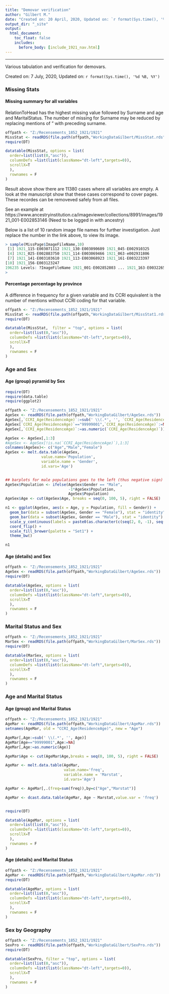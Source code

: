 ---
title: "Demovar verification"
author: "Gilbert M."
date: "Created on: 20 April, 2020, Updated on: `r format(Sys.time(), '%d %B, %Y')`"
output_dir: "_site"
output:
  html_document:
    toc_float: false
    includes:
      before_body: [include_1921_nav.html]
---


*** 

Various tabulation and verification for demovars.

Created on: 7 July, 2020, Updated on: `r format(Sys.time(), '%d %B, %Y')`

### Missing Stats
#### Missing summary for all variables

RelationToHead has the highest missing value followed by Surname and age and MaritalStatus. The number of missing for Surname may be reduced by replacing mentions of " with preceding surname.

```{r, include = FALSE}
offpath <- "Z:/Recensements_1852_1921/1921"
MissStat <- readRDS(file.path(offpath,"WorkingDataGilbert/MissStat.rds"))
require(DT)
```


```{r, echo= FALSE}
datatable(MissStat, options = list(
  order=list(list(0,"asc")),
  columnDefs =list(list(className="dt-left",targets=0)),
  scrollX=T
  ),
  rownames = F
)
```

Result above show there are 11380 cases where all variables are empty. A look at the manuscript show that these cases correspond to cover pages. These recordes can be removeved safely from all files.

See an example at https://www.ancestryinstitution.ca/imageviewer/collections/8991/images/1921_001-E002853146 (Need to be logged in with ancestry)

Below is a list of 10 random image file names for further investigation. Just replace the number in the link above, to view its image.

```{r,eval=FALSE}
> sample(MissPage$ImageFileName,10)
 [1] 1921_115-E003071112 1921_130-E003090609 1921_045-E002910325
 [4] 1921_025-E002883750 1921_114-E003069466 1921_063-e002931806
 [7] 1921_141-E003103610 1921_113-E003068923 1921_161-E003223397
[10] 1921_156-E003123247
196235 Levels: ?ImageFileName 1921_001-E002852803 ... 1921_163-E003226528
> 

```


#### Percentage percentage by province

A difference in frequency for a given variable and its CCRI equivalent is the number of mentions without CCRI coding for that variable.

```{r, include = FALSE}
offpath <- "Z:/Recensements_1852_1921/1921"
MissStat <- readRDS(file.path(offpath,"WorkingDataGilbert/MissStat1.rds"))
require(DT)
```


```{r, echo= FALSE}
datatable(MissStat,  filter = "top", options = list(
  order=list(list(0,"asc")),
  columnDefs =list(list(className="dt-left",targets=0)),
  scrollX=T
  ),
  rownames = F
)
```



### Age and Sex
#### Age (group) pyramid by Sex


```{r, include = FALSE}
require(DT)
require(data.table)
require(ggplot2)

offpath <- "Z:/Recensements_1852_1921/1921"
AgeSex <- readRDS(file.path(offpath,"WorkingDataGilbert/AgeSex.rds"))
AgeSex[,`CCRI_Age(ResidenceAge)`:=sub(' \\(.*', '', `CCRI_Age(ResidenceAge)`)]
AgeSex[`CCRI_Age(ResidenceAge)`=="99999001",`CCRI_Age(ResidenceAge)`:=NA]
AgeSex[,`CCRI_Age(ResidenceAge)`:=as.numeric(`CCRI_Age(ResidenceAge)`)]

AgeSex <- AgeSex[,1:3]
#AgeSex <- AgeSex[!is.na(`CCRI_Age(ResidenceAge)`),1:3]
colnames(AgeSex)<- c("Age","Male","Female")
AgeSex <- melt.data.table(AgeSex, 
                value.name='Population', 
                variable.name = 'Gender', 
                id.vars='Age')


## barplots for male populations goes to the left (thus negative sign)
AgeSex$Population <- ifelse(AgeSex$Gender == "Male",
                            -1*AgeSex$Population,
                            AgeSex$Population)
AgeSex$Age <- cut(AgeSex$Age, breaks = seq(0, 100, 5), right = FALSE) 

```


```{r, echo= FALSE}
n1 <- ggplot(AgeSex, aes(x = Age, y = Population, fill = Gender)) + 
  geom_bar(data = subset(AgeSex, Gender == "Female"), stat = "identity") +
  geom_bar(data = subset(AgeSex, Gender == "Male"), stat = "identity") + 
  scale_y_continuous(labels = paste0(as.character(c(seq(2, 0, -1), seq(1, 2, 1))), "m")) + 
  coord_flip() + 
  scale_fill_brewer(palette = "Set1") + 
  theme_bw()

n1
```


#### Age (details) and Sex

```{r, include = FALSE}
offpath <- "Z:/Recensements_1852_1921/1921"
AgeSex <- readRDS(file.path(offpath,"WorkingDataGilbert/AgeSex.rds"))
require(DT)
```


```{r, echo= FALSE}
datatable(AgeSex, options = list(
  order=list(list(0,"asc")),
  columnDefs =list(list(className="dt-left",targets=0)),
  scrollX=T
  ),
  rownames = F
)
```


### Marital Status and Sex


```{r, include = FALSE}
offpath <- "Z:/Recensements_1852_1921/1921"
MarSex <- readRDS(file.path(offpath,"WorkingDataGilbert/MarSex.rds"))
require(DT)
```


```{r, echo= FALSE}
datatable(MarSex, options = list(
  order=list(list(0,"asc")),
  columnDefs =list(list(className="dt-left",targets=0)),
  scrollX=T
  ),
  rownames = F
)
```

### Age and Marital Status

#### Age (group) and Marital Status
```{r, include = FALSE}

offpath <- "Z:/Recensements_1852_1921/1921"
AgeMar <- readRDS(file.path(offpath,"WorkingDataGilbert/AgeMar.rds"))
setnames(AgeMar, old = "CCRI_Age(ResidenceAge)", new = "Age")

AgeMar[,Age:=sub(' \\(.*', '', Age)]
AgeMar[Age=="99999001",Age:=NA]
AgeMar[,Age:=as.numeric(Age)]

AgeMar$Age <- cut(AgeMar$Age,breaks = seq(0, 100, 5), right = FALSE) 

AgeMar <- melt.data.table(AgeMar, 
                          value.name='freq', 
                          variable.name = 'Marstat', 
                          id.vars='Age')

AgeMar <- AgeMar[,.(freq=sum(freq)),by=c("Age","Marstat")]

AgeMar <- dcast.data.table(AgeMar, Age ~ Marstat,value.var = 'freq')


require(DT)
```


```{r, echo= FALSE}
datatable(AgeMar, options = list(
  order=list(list(0,"asc")),
  columnDefs =list(list(className="dt-left",targets=0)),
  scrollX=T
  ),
  rownames = F
)
```



#### Age (details) and Marital Status
```{r, include = FALSE}
offpath <- "Z:/Recensements_1852_1921/1921"
AgeMar <- readRDS(file.path(offpath,"WorkingDataGilbert/AgeMar.rds"))
require(DT)
```


```{r, echo= FALSE}
datatable(AgeMar, options = list(
  order=list(list(0,"asc")),
  columnDefs =list(list(className="dt-left",targets=0)),
  scrollX=T
  ),
  rownames = F
)
```


### Sex by Geography

```{r, include = FALSE}
offpath <- "Z:/Recensements_1852_1921/1921"
SexPro <- readRDS(file.path(offpath,"WorkingDataGilbert/SexPro.rds"))
require(DT)
```


```{r, echo= FALSE}
datatable(SexPro, filter = "top", options = list(
  order=list(list(0,"asc")),
  columnDefs =list(list(className="dt-left",targets=0)),
  scrollX=T
  ),
  rownames = F
)
```





















